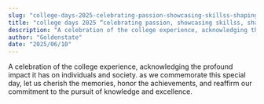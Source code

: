 ```yaml
---
slug: "college-days-2025-celebrating-passion-showcasing-skillss-shaping-futures"
title: "college days 2025 “celebrating passion, showcasing skillss, shaping futures.”"
description: "A celebration of the college experience, acknowledging the profound impact it has on individuals and..."
author: "Goldenstate"
date: "2025/06/10"
---
```


A celebration of the college experience, acknowledging the profound impact it has on individuals and society. as we commemorate this special day, let us cherish the memories, honor the achievements, and reaffirm our commitment to the pursuit of knowledge and excellence.